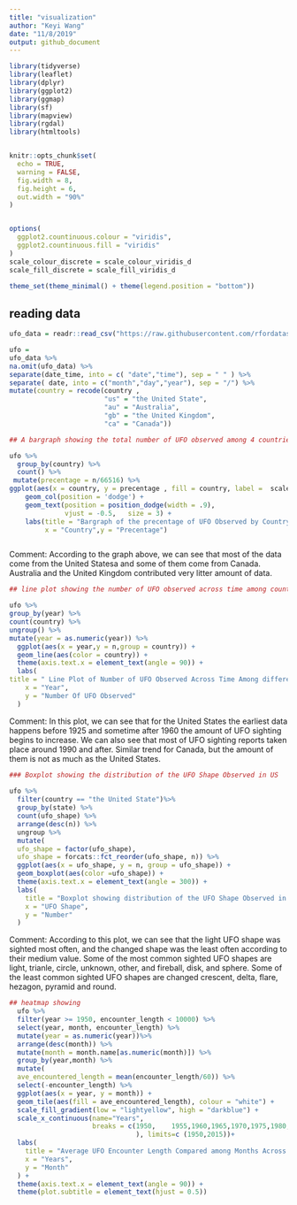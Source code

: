 ```yaml
---
title: "visualization"
author: "Keyi Wang"
date: "11/8/2019"
output: github_document
---
```


```r
library(tidyverse)
library(leaflet)
library(dplyr)
library(ggplot2)
library(ggmap)
library(sf)
library(mapview)
library(rgdal)
library(htmltools)


knitr::opts_chunk$set(
  echo = TRUE,
  warning = FALSE,
  fig.width = 8,
  fig.height = 6, 
  out.width = "90%"
)


options(
  ggplot2.countinuous.colour = "viridis",
  ggplot2.countinuous.fill = "viridis"
)
scale_colour_discrete = scale_colour_viridis_d
scale_fill_discrete = scale_fill_viridis_d

theme_set(theme_minimal() + theme(legend.position = "bottom"))

```

## reading data
```r
ufo_data = readr::read_csv("https://raw.githubusercontent.com/rfordatascience/tidytuesday/master/data/2019/2019-06-25/ufo_sightings.csv")

ufo =
ufo_data %>%  
na.omit(ufo_data) %>% 
separate(date_time, into = c( "date","time"), sep = " " ) %>%
separate( date, into = c("month","day","year"), sep = "/") %>% 
mutate(country = recode(country , 
                        "us" = "the United State", 
                        "au" = "Australia",
                        "gb" = "the United Kingdom",
                        "ca" = "Canada")) 
```


```r
## A bargraph showing the total number of UFO observed among 4 countries. As the number of UFO  observed in Australia and Britain is really low, for later graphs, we decided to omit data in these two countries.

ufo %>%
  group_by(country) %>%
  count() %>%
 mutate(precentage = n/66516) %>%
ggplot(aes(x = country, y = precentage , fill = country, label =  scales::percent(precentage))) + 
    geom_col(position = 'dodge') + 
    geom_text(position = position_dodge(width = .9),  
              vjust = -0.5,   size = 3) + 
    labs(title = "Bargraph of the precentage of UFO Observed by Country",
         x = "Country",y = "Precentage") 



```
Comment: 
According to the graph above, we can see that most of the data come from the United Statesa and some of them come from Canada. Australia and the United Kingdom contributed very litter amount of data. 

```r
## line plot showing the number of UFO observed across time among countries

ufo %>%
group_by(year) %>%
count(country) %>%
ungroup() %>%
mutate(year = as.numeric(year)) %>%
  ggplot(aes(x = year,y = n,group = country)) +
  geom_line(aes(color = country)) +
  theme(axis.text.x = element_text(angle = 90)) +
  labs(
title = " Line Plot of Number of UFO Observed Across Time Among different Countries ",
    x = "Year",
    y = "Number Of UFO Observed"
  )


```
Comment: 
In this plot, we can see that for the United States the earliest data happens before 1925 and sometime after 1960 the amount of UFO sighting begins to increase. We can also see that most of UFO sighting reports taken place around 1990 and after. Similar trend for Canada, but the amount of them is not as much as the United States. 

```r
### Boxplot showing the distribution of the UFO Shape Observed in US
  
ufo %>%
  filter(country == "the United State")%>%
  group_by(state) %>%
  count(ufo_shape) %>%
  arrange(desc(n)) %>% 
  ungroup %>% 
  mutate(
  ufo_shape = factor(ufo_shape),
  ufo_shape = forcats::fct_reorder(ufo_shape, n)) %>%
  ggplot(aes(x = ufo_shape, y = n, group = ufo_shape)) +
  geom_boxplot(aes(color =ufo_shape)) +
  theme(axis.text.x = element_text(angle = 300)) +
  labs(
    title = "Boxplot showing distribution of the UFO Shape Observed in US ",
    x = "UFO Shape",
    y = "Number"
  )
```
Comment: 
According to this plot, we can see that the light UFO shape was sighted most often, and the changed shape was the least often according to their medium value. Some of the most common sighted UFO shapes are light, trianle, circle, unknown, other, and fireball, disk, and sphere. Some of the least common sighted UFO shapes are changed crescent, delta, flare, hezagon, pyramid and round. 

```r
## heatmap showing 
  ufo %>%
  filter(year >= 1950, encounter_length < 10000) %>%
  select(year, month, encounter_length) %>%
  mutate(year = as.numeric(year))%>%
  arrange(desc(month)) %>%
  mutate(month = month.name[as.numeric(month)]) %>%
  group_by(year,month) %>%
  mutate(
  ave_encountered_length = mean(encounter_length/60)) %>%
  select(-encounter_length) %>%
  ggplot(aes(x = year, y = month)) +
  geom_tile(aes(fill = ave_encountered_length), colour = "white") +
  scale_fill_gradient(low = "lightyellow", high = "darkblue") +
  scale_x_continuous(name="Years", 
                     breaks = c(1950,    1955,1960,1965,1970,1975,1980,1985,1990,1995,2000,2005,2010,2015
                                ), limits=c (1950,2015))+
  labs(
    title = "Average UFO Encounter Length Compared among Months Across Time ",
    x = "Years",
    y = "Month"
  ) + 
  theme(axis.text.x = element_text(angle = 90)) +
  theme(plot.subtitle = element_text(hjust = 0.5))
  
```




```r

```


```r

  


```

